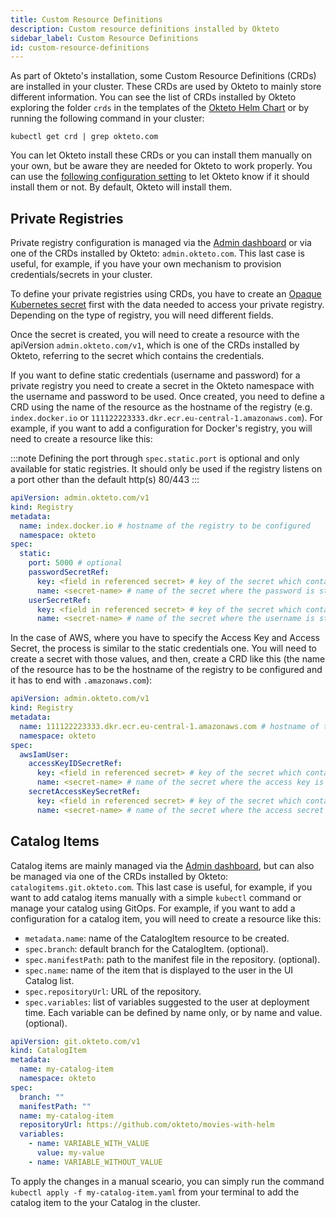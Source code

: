 ```yaml
---
title: Custom Resource Definitions
description: Custom resource definitions installed by Okteto
sidebar_label: Custom Resource Definitions
id: custom-resource-definitions
---
```



As part of Okteto's installation, some Custom Resource Definitions (CRDs) are installed in your cluster. These CRDs are used by Okteto to mainly store different information. You can see the list of CRDs installed by Okteto exploring the folder `crds` in the templates of the [Okteto Helm Chart](https://artifacthub.io/packages/helm/okteto/okteto) or by running the following command in your cluster:

```console
kubectl get crd | grep okteto.com
```

You can let Okteto install these CRDs or you can install them manually on your own, but be aware they are needed for Okteto to work properly. You can use the [following configuration setting](self-hosted/helm-configuration.mdx#crds) to let Okteto know if it should install them or not. By default, Okteto will install them.

## Private Registries

Private registry configuration is managed via the [Admin dashboard](admin/dashboard.mdx#registry-credentials) or via one of the CRDs installed by Okteto: `admin.okteto.com`. This last case is useful, for example, if you have your own mechanism to provision credentials/secrets in your cluster.

To define your private registries using CRDs, you have to create an [Opaque Kubernetes secret](https://kubernetes.io/docs/concepts/configuration/secret/#creating-a-secret) first with the data needed to access your private registry.
Depending on the type of registry, you will need different fields.

Once the secret is created, you will need to create a resource with the apiVersion `admin.okteto.com/v1`, which is one of the CRDs installed by Okteto, referring to the secret which contains the credentials.

If you want to define static credentials (username and password) for a private registry you need to create a secret in the Okteto namespace with the username and password to be used.
Once created, you need to define a CRD using the name of the resource as the hostname of the registry (e.g. `index.docker.io` or `111122223333.dkr.ecr.eu-central-1.amazonaws.com`).
For example, if you want to add a configuration for Docker's registry, you will need to create a resource like this:

:::note
Defining the port through `spec.static.port` is optional and only available for static registries. It should only be used if the registry listens on a port other than the default http(s) 80/443
:::

```yaml
apiVersion: admin.okteto.com/v1
kind: Registry
metadata:
  name: index.docker.io # hostname of the registry to be configured
  namespace: okteto
spec:
  static:
    port: 5000 # optional
    passwordSecretRef:
      key: <field in referenced secret> # key of the secret which contains the password
      name: <secret-name> # name of the secret where the password is stored
    userSecretRef:
      key: <field in referenced secret> # key of the secret which contains the username
      name: <secret-name> # name of the secret where the username is stored
```

In the case of AWS, where you have to specify the Access Key and Access Secret, the process is similar to the static credentials one.
You will need to create a secret with those values, and then, create a CRD like this (the name of the resource has to be the hostname of the registry to be configured and it has to end with `.amazonaws.com`):

```yaml
apiVersion: admin.okteto.com/v1
kind: Registry
metadata:
  name: 111122223333.dkr.ecr.eu-central-1.amazonaws.com # hostname of the registry to be configured
  namespace: okteto
spec:
  awsIamUser:
    accessKeyIDSecretRef:
      key: <field in referenced secret> # key of the secret which contains the access key
      name: <secret-name> # name of the secret where the access key is stored
    secretAccessKeySecretRef:
      key: <field in referenced secret> # key of the secret which contains the access secret key
      name: <secret-name> # name of the secret where the access secret is stored
```

## Catalog Items

Catalog items are mainly managed via the [Admin dashboard](admin/dashboard.mdx#catalog), but can also be managed via one of the CRDs installed by Okteto: `catalogitems.git.okteto.com`. This last case is useful, for example, if you want to add catalog items manually with a simple `kubectl` command or manage your catalog using GitOps.
For example, if you want to add a configuration for a catalog item, you will need to create a resource like this:

- `metadata.name`: name of the CatalogItem resource to be created.
- `spec.branch`: default branch for the CatalogItem. (optional).
- `spec.manifestPath`: path to the manifest file in the repository. (optional).
- `spec.name`: name of the item that is displayed to the user in the UI Catalog list.
- `spec.repositoryUrl`: URL of the repository.  
- `spec.variables`: list of variables suggested to the user at deployment time. Each variable can be defined by name only, or by name and value. (optional).

```yaml title="my-catalog-item.yaml"
apiVersion: git.okteto.com/v1
kind: CatalogItem
metadata:
  name: my-catalog-item
  namespace: okteto
spec:
  branch: ""
  manifestPath: ""
  name: my-catalog-item
  repositoryUrl: https://github.com/okteto/movies-with-helm
  variables:
    - name: VARIABLE_WITH_VALUE
      value: my-value
    - name: VARIABLE_WITHOUT_VALUE
```

To apply the changes in a manual sceario, you can simply run the command `kubectl apply -f my-catalog-item.yaml` from your terminal to add the catalog item to the your Catalog in the cluster.
